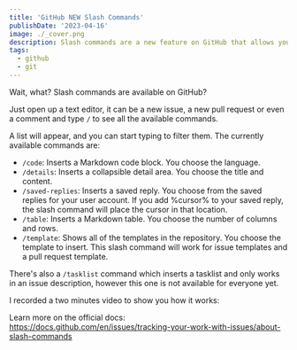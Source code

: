 ```yaml
---
title: 'GitHub NEW Slash Commands'
publishDate: '2023-04-16'
image: ./_cover.png
description: Slash commands are a new feature on GitHub that allows you to write better issues and pull requests
tags:
  - github
  - git
---
```



Wait, what? Slash commands are available on GitHub?

Just open up a text editor, it can be a new issue, a new pull request or even a comment and type `/` to see all the available commands.

A list will appear, and you can start typing to filter them. The currently available commands are:

- `/code`: Inserts a Markdown code block. You choose the language.
- `/details`: Inserts a collapsible detail area. You choose the title and content.
- `/saved-replies`: Inserts a saved reply. You choose from the saved replies for your user account. If you add %cursor% to your saved reply, the slash command will place the cursor in that location.
- `/table`: Inserts a Markdown table. You choose the number of columns and rows.
- `/template`: Shows all of the templates in the repository. You choose the template to insert. This slash command will work for issue templates and a pull request template.

There's also a `/tasklist` command which inserts a tasklist and only works in an issue description, however this one is not available for everyone yet.

I recorded a two minutes video to show you how it works:

<YouTube id="r3z4sotrQXQ" />

Learn more on the official docs: https://docs.github.com/en/issues/tracking-your-work-with-issues/about-slash-commands
